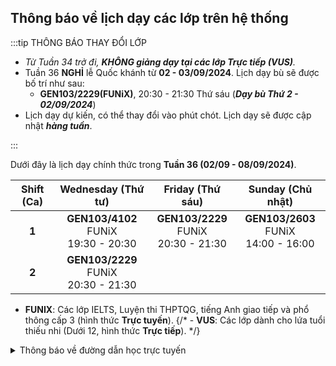 ## Thông báo về lịch dạy các lớp trên hệ thống

:::tip THÔNG BÁO THAY ĐỔI LỚP

- _Từ Tuần 34 trở đi, **KHÔNG giảng dạy tại các lớp Trực tiếp (VUS)**._
- Tuần 36 **NGHỈ** lễ Quốc khánh từ **02 - 03/09/2024**. Lịch dạy bù sẽ được bố trí như sau:
    - **GEN103/2229(FUNiX)**, 20:30 - 21:30 Thứ sáu (**_Dạy bù Thứ 2 - 02/09/2024_**)
- Lịch dạy dự kiến, có thể thay đổi vào phút chót. Lịch dạy sẽ được cập nhật **_hàng tuần_**.

:::

Dưới đây là lịch dạy chính thức trong **Tuần 36 (02/09 - 08/09/2024)**.

| **Shift (Ca)** |           **Wednesday (Thứ tư)**            |            **Friday (Thứ sáu)**             |           **Sunday (Chủ nhật)**             |
|:--------------:|:-------------------------------------------:|:-------------------------------------------:|:-------------------------------------------:|
|      **1**     | **GEN103/4102**<br/>FUNiX<br/>19:30 - 20:30 | **GEN103/2229**<br/>FUNiX<br/>20:30 - 21:30 | **GEN103/2603**<br/>FUNiX<br/>14:00 - 16:00 |
|      **2**     | **GEN103/2229**<br/>FUNiX<br/>20:30 - 21:30 |                                             |                                             |


- **FUNIX**: Các lớp IELTS, Luyện thi THPTQG, tiếng Anh giao tiếp và phổ thông cấp 3 (hình thức **Trực tuyến**).
{/* - **VUS**: Các lớp dành cho lứa tuổi thiếu nhi (Dưới 12, hình thức **Trực tiếp**). */}

<details>
<summary>Thông báo về đường dẫn học trực tuyến</summary>
<div>

**_Việc học trực tuyến sẽ được thực hiện qua hạ tầng online. Đường dẫn sẽ được cung cấp trong quá trình học. Người học
cũng có thể theo dõi các video bài giảng qua YouTube ở hai đường dẫn phía dưới._**

**_Trân trọng cảm ơn._**

</div>
</details>
